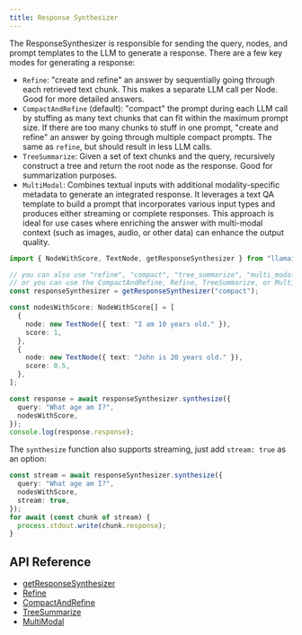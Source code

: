 ```yaml
---
title: Response Synthesizer
---
```


The ResponseSynthesizer is responsible for sending the query, nodes, and prompt templates to the LLM to generate a response. There are a few key modes for generating a response:

- `Refine`: "create and refine" an answer by sequentially going through each retrieved text chunk.
  This makes a separate LLM call per Node. Good for more detailed answers.
- `CompactAndRefine` (default): "compact" the prompt during each LLM call by stuffing as
  many text chunks that can fit within the maximum prompt size. If there are
  too many chunks to stuff in one prompt, "create and refine" an answer by going through
  multiple compact prompts. The same as `refine`, but should result in less LLM calls.
- `TreeSummarize`: Given a set of text chunks and the query, recursively construct a tree
  and return the root node as the response. Good for summarization purposes.
- `MultiModal`: Combines textual inputs with additional modality-specific metadata to generate an integrated response. 
  It leverages a text QA template to build a prompt that incorporates various input types and produces either streaming or complete responses.
  This approach is ideal for use cases where enriching the answer with multi-modal context (such as images, audio, or other data) 
  can enhance the output quality.

```typescript
import { NodeWithScore, TextNode, getResponseSynthesizer } from "llamaindex";

// you can also use "refine", "compact", "tree_summarize", "multi_modal"
// or you can use the CompactAndRefine, Refine, TreeSummarize, or MultiModal classes directly
const responseSynthesizer = getResponseSynthesizer("compact");

const nodesWithScore: NodeWithScore[] = [
  {
    node: new TextNode({ text: "I am 10 years old." }),
    score: 1,
  },
  {
    node: new TextNode({ text: "John is 20 years old." }),
    score: 0.5,
  },
];

const response = await responseSynthesizer.synthesize({
  query: "What age am I?",
  nodesWithScore,
});
console.log(response.response);
```

The `synthesize` function also supports streaming, just add `stream: true` as an option:

```typescript
const stream = await responseSynthesizer.synthesize({
  query: "What age am I?",
  nodesWithScore,
  stream: true,
});
for await (const chunk of stream) {
  process.stdout.write(chunk.response);
}
```

## API Reference

- [getResponseSynthesizer](/docs/api/functions/getResponseSynthesizer)
- [Refine](/docs/api/classes/Refine)
- [CompactAndRefine](/docs/api/classes/CompactAndRefine)
- [TreeSummarize](/docs/api/classes/TreeSummarize)
- [MultiModal](/docs/api/classes/MultiModal)
